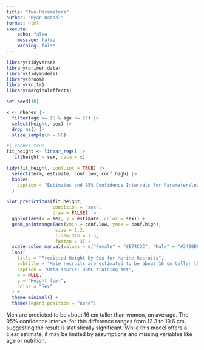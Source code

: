 ```yaml
---
title: "Two-Parameters"
author: "Ryan Bansal"
format: html
execute:
    echo: false
    message: false
    warning: false
---
```


```r
library(tidyverse)
library(primer.data)
library(tidymodels)
library(broom)
library(knitr)
library(marginaleffects)
```

```r
set.seed(10)

x <- nhanes |>
  filter(age >= 18 & age <= 27) |>
  select(height, sex) |>
  drop_na() |>
  slice_sample(n = 50) 
```

```r
#| cache: true
fit_height <- linear_reg() |>
  fit(height ~ sex, data = x)
```

```r

tidy(fit_height, conf.int = TRUE) |>
  select(term, estimate, conf.low, conf.high) |>
  kable(
    caption = "Estimates and 95% Confidence Intervals for Parameters\nSource: NHANES 2009–2011"
  )

```


```r
plot_predictions(fit_height, 
                 condition = "sex", 
                 draw = FALSE) |> 
  ggplot(aes(x = sex, y = estimate, color = sex)) +
  geom_pointrange(aes(ymin = conf.low, ymax = conf.high),
                  size = 1.2, 
                  linewidth = 1.5,
                  fatten = 3) +
  scale_color_manual(values = c("Female" = "#E74C3C", "Male" = "#3498DB")) +
  labs(
    title = "Predicted Height by Sex for Marine Recruits",
    subtitle = "Male recruits are estimated to be about 16 cm taller than females",
    caption = "Data source: USMC training set",
    x = NULL,
    y = "Height (cm)",
    color = "Sex"
  ) +
  theme_minimal() +
  theme(legend.position = "none")
```

Men are predicted to be about 16 cm taller than women, on average. The 95% confidence interval for this difference ranges from 12.3 to 19.6 cm, suggesting the result is statistically significant. While this model offers a clear estimate, it may be limited by assumptions and missing variables like age or nutrition.